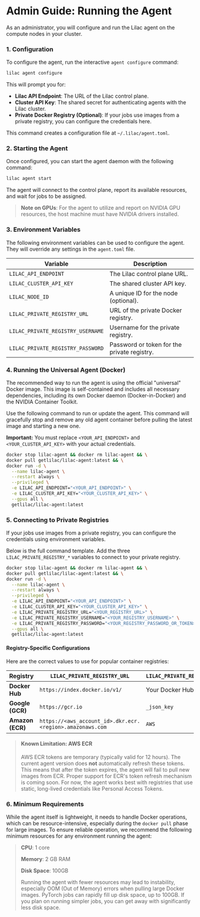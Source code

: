 # Admin Guide: Running the Agent

As an administrator, you will configure and run the Lilac agent on the compute nodes in your cluster.

### 1. Configuration

To configure the agent, run the interactive `agent configure` command:

```bash
lilac agent configure
```

This will prompt you for:

-   **Lilac API Endpoint**: The URL of the Lilac control plane.
-   **Cluster API Key**: The shared secret for authenticating agents with the Lilac cluster.
-   **Private Docker Registry (Optional)**: If your jobs use images from a private registry, you can configure the credentials here.

This command creates a configuration file at `~/.lilac/agent.toml`.

### 2. Starting the Agent

Once configured, you can start the agent daemon with the following command:

```bash
lilac agent start
```

The agent will connect to the control plane, report its available resources, and wait for jobs to be assigned.

> **Note on GPUs**: For the agent to utilize and report on NVIDIA GPU resources, the host machine must have NVIDIA drivers installed.

### 3. Environment Variables

The following environment variables can be used to configure the agent. They will override any settings in the `agent.toml` file.

| Variable                          | Description                                |
| --------------------------------- | ------------------------------------------ |
| `LILAC_API_ENDPOINT`              | The Lilac control plane URL.               |
| `LILAC_CLUSTER_API_KEY`           | The shared cluster API key.                |
| `LILAC_NODE_ID`                   | A unique ID for the node (optional).       |
| `LILAC_PRIVATE_REGISTRY_URL`      | URL of the private Docker registry.        |
| `LILAC_PRIVATE_REGISTRY_USERNAME` | Username for the private registry.         |
| `LILAC_PRIVATE_REGISTRY_PASSWORD` | Password or token for the private registry.|

### 4. Running the Universal Agent (Docker)

The recommended way to run the agent is using the official "universal" Docker image. This image is self-contained and includes all necessary dependencies, including its own Docker daemon (Docker-in-Docker) and the NVIDIA Container Toolkit.

Use the following command to run or update the agent. This command will gracefully stop and remove any old agent container before pulling the latest image and starting a new one.

**Important:** You must replace `<YOUR_API_ENDPOINT>` and `<YOUR_CLUSTER_API_KEY>` with your actual credentials.

```bash
docker stop lilac-agent && docker rm lilac-agent && \
docker pull getlilac/lilac-agent:latest && \
docker run -d \
  --name lilac-agent \
  --restart always \
  --privileged \
  -e LILAC_API_ENDPOINT="<YOUR_API_ENDPOINT>" \
  -e LILAC_CLUSTER_API_KEY="<YOUR_CLUSTER_API_KEY>" \
  --gpus all \
  getlilac/lilac-agent:latest
```

### 5. Connecting to Private Registries

If your jobs use images from a private registry, you can configure the credentials using environment variables.

Below is the full command template. Add the three `LILAC_PRIVATE_REGISTRY_*` variables to connect to your private registry.

```bash
docker stop lilac-agent && docker rm lilac-agent && \
docker pull getlilac/lilac-agent:latest && \
docker run -d \
  --name lilac-agent \
  --restart always \
  --privileged \
  -e LILAC_API_ENDPOINT="<YOUR_API_ENDPOINT>" \
  -e LILAC_CLUSTER_API_KEY="<YOUR_CLUSTER_API_KEY>" \
  -e LILAC_PRIVATE_REGISTRY_URL="<YOUR_REGISTRY_URL>" \
  -e LILAC_PRIVATE_REGISTRY_USERNAME="<YOUR_REGISTRY_USERNAME>" \
  -e LILAC_PRIVATE_REGISTRY_PASSWORD="<YOUR_REGISTRY_PASSWORD_OR_TOKEN>" \
  --gpus all \
  getlilac/lilac-agent:latest
```

#### Registry-Specific Configurations

Here are the correct values to use for popular container registries:

| Registry | `LILAC_PRIVATE_REGISTRY_URL` | `LILAC_PRIVATE_REGISTRY_USERNAME` | `LILAC_PRIVATE_REGISTRY_PASSWORD` |
|---|---|---|---|
| **Docker Hub** | `https://index.docker.io/v1/` | Your Docker Hub Username | Your Personal Access Token (PAT) |
| **Google (GCR)** | `https://gcr.io` | `_json_key` | The full content of your JSON service account key |
| **Amazon (ECR)** | `https://<aws_account_id>.dkr.ecr.<region>.amazonaws.com` | `AWS` | The temporary token from `aws ecr get-login-password` |

> #### **Known Limitation: AWS ECR**
>
> AWS ECR tokens are temporary (typically valid for 12 hours). The current agent version does **not** automatically refresh these tokens. This means that after the token expires, the agent will fail to pull new images from ECR. Proper support for ECR's token refresh mechanism is coming soon. For now, the agent works best with registries that use static, long-lived credentials like Personal Access Tokens.

### 6. Minimum Requirements

While the agent itself is lightweight, it needs to handle Docker operations, which can be resource-intensive, especially during the `docker pull` phase for large images. To ensure reliable operation, we recommend the following minimum resources for any environment running the agent:
>
>   **CPU**: 1 core
>
>   **Memory**: 2 GB RAM
>
>   **Disk Space**: 100GB
>
>  Running the agent with fewer resources may lead to instability, especially OOM (Out of Memory) errors when pulling large Docker images. PyTorch jobs can rapidly fill up disk space, up to 100GB. If you plan on running simpler jobs, you can get away with significantly less disk space.